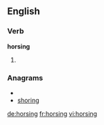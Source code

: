 ==English==

===Verb===
'''horsing'''

# {{present participle of|[[horse]]}}

===Anagrams===
* {{alphagram|ghinors}}
* [[shoring#English|shoring]]

[[de:horsing]]
[[fr:horsing]]
[[vi:horsing]]